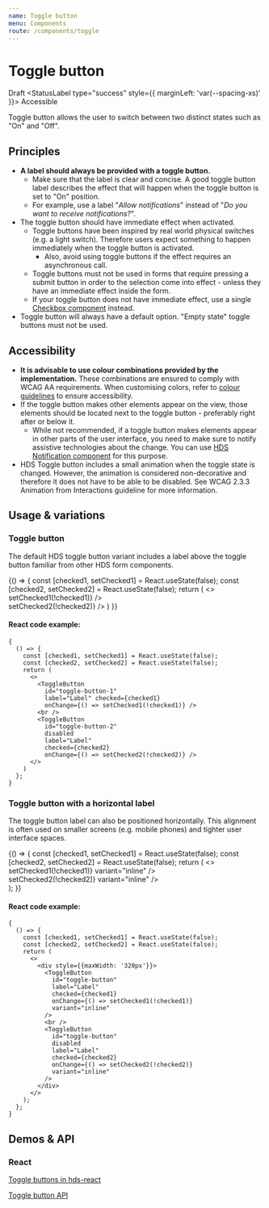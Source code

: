 ```yaml
---
name: Toggle button
menu: Components
route: /components/toggle
---
```




# Toggle button

<StatusLabel type="alert">Draft</StatusLabel>
<StatusLabel type="success" style={{ marginLeft: 'var(--spacing-xs)' }}>
  Accessible
</StatusLabel>

<LargeParagraph>
  Toggle button allows the user to switch between two distinct states such as "On" and "Off".
</LargeParagraph>

## Principles

- **A label should always be provided with a toggle button.**
  - Make sure that the label is clear and concise. A good toggle button label describes the effect that will happen when the toggle button is set to "On" position.
  - For example, use a label "_Allow notifications_" instead of "_Do you want to receive notifications?_".
- The toggle button should have immediate effect when activated.
  - Toggle buttons have been inspired by real world physical switches (e.g. a light switch). Therefore users expect something to happen immediately when the toggle button is activated.
    - Also, avoid using toggle buttons if the effect requires an asynchronous call.
  - Toggle buttons must not be used in forms that require pressing a submit button in order to the selection come into effect - unless they have an immediate effect inside the form.
  - If your toggle button does not have immediate effect, use a single [Checkbox component](/components/checkbox) instead.
- Toggle button will always have a default option. "Empty state" toggle buttons must not be used.

## Accessibility

- **It is advisable to use colour combinations provided by the implementation.** These combinations are ensured to comply with WCAG AA requirements. When customising colors, refer to [colour guidelines](/design-tokens/colour 'Colour') to ensure accessibility.
- If the toggle button makes other elements appear on the view, those elements should be located next to the toggle button - preferably right after or below it.
  - While not recommended, if a toggle button makes elements appear in other parts of the user interface, you need to make sure to notify assistive technologies about the change. You can use [HDS Notification component](/components/notification) for this purpose.
- HDS Toggle button includes a small animation when the toggle state is changed. However, the animation is considered non-decorative and therefore it does not have to be able to be disabled. See <Link href="https://www.w3.org/WAI/WCAG21/Understanding/animation-from-interactions.html" external>WCAG 2.3.3 Animation from Interactions guideline</Link> for more information.

## Usage & variations

### Toggle button

The default HDS toggle button variant includes a label above the toggle button familiar from other HDS form components.

<Playground>
  {() => {
    const [checked1, setChecked1] = React.useState(false);
    const [checked2, setChecked2] = React.useState(false);
    return (
      <>
        <ToggleButton 
          id="toggle-button-1" 
          label="Label" checked={checked1} 
          onChange={() => setChecked1(!checked1)} />
        <br />
        <ToggleButton 
          id="toggle-button-2" 
          disabled 
          label="Label" 
          checked={checked2} 
          onChange={() => setChecked2(!checked2)} />
      </>
    )
  }}
</Playground>

#### React code example:

```tsx
{
  () => {
    const [checked1, setChecked1] = React.useState(false);
    const [checked2, setChecked2] = React.useState(false);
    return (
      <>
        <ToggleButton 
          id="toggle-button-1" 
          label="Label" checked={checked1} 
          onChange={() => setChecked1(!checked1)} />
        <br />
        <ToggleButton 
          id="toggle-button-2" 
          disabled 
          label="Label" 
          checked={checked2} 
          onChange={() => setChecked2(!checked2)} />
      </>
    )
  };
}
```

### Toggle button with a horizontal label

The toggle button label can also be positioned horizontally. This alignment is often used on smaller screens (e.g. mobile phones) and tighter user interface spaces.

<Playground>
  {() => {
    const [checked1, setChecked1] = React.useState(false);
    const [checked2, setChecked2] = React.useState(false);
    return (
      <>
        <div style={{maxWidth: '320px'}}>
          <ToggleButton
            id="toggle-button"
            label="Label"
            checked={checked1}
            onChange={() => setChecked1(!checked1)}
            variant="inline"
          />
          <br />
          <ToggleButton
            id="toggle-button"
            disabled
            label="Label"
            checked={checked2}
            onChange={() => setChecked2(!checked2)}
            variant="inline"
          />
        </div>
      </>
    );
  }}
</Playground>

#### React code example:

```tsx
{
  () => {
    const [checked1, setChecked1] = React.useState(false);
    const [checked2, setChecked2] = React.useState(false);
    return (
      <>
        <div style={{maxWidth: '320px'}}>
          <ToggleButton
            id="toggle-button"
            label="Label"
            checked={checked1}
            onChange={() => setChecked1(!checked1)}
            variant="inline"
          />
          <br />
          <ToggleButton
            id="toggle-button"
            disabled
            label="Label"
            checked={checked2}
            onChange={() => setChecked2(!checked2)}
            variant="inline"
          />
        </div>
      </>
    );
  };
}
```

## Demos & API

### React

[Toggle buttons in hds-react](/storybook/react/?path=/story/components-toggle-button--default)

[Toggle button API](/storybook/react/?path=/docs/components-toggle-button--default)

